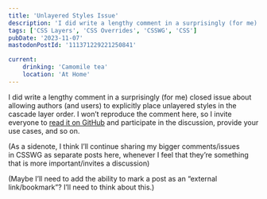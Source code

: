 ```yaml
---
title: 'Unlayered Styles Issue'
description: 'I did write a lengthy comment in a surprisingly (for me) closed issue about allowing authors (and users) to explicitly place unlayered styles in the cascade layer order. I won’t reproduce the comment here, so I invite everyone to read it on GitHub and participate in the discussion, provide your use cases, and so on.'
tags: ['CSS Layers', 'CSS Overrides', 'CSSWG', 'CSS']
pubDate: '2023-11-07'
mastodonPostId: '111371229221250841'

current:
	drinking: 'Camomile tea'
	location: 'At Home'
---
```



I did write a lengthy comment in a surprisingly (for me) closed issue about allowing authors (and users) to explicitly place unlayered styles in the cascade layer order. I won’t reproduce the comment here, so I invite everyone to [read it on GitHub](https://github.com/w3c/csswg-drafts/issues/6323#issuecomment-1799983584) and participate in the discussion, provide your use cases, and so on.

(As a sidenote, I think I’ll continue sharing my bigger comments/issues in CSSWG as separate posts here, whenever I feel that they’re something that is more important/invites a discussion)

(Maybe I’ll need to add the ability to mark a post as an “external link/bookmark”? I’ll need to think about this.)
